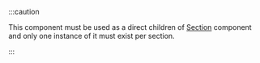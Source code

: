 :::caution

This component must be used as a direct children of [Section](../section)
component and only one instance of it must exist per section.

:::
